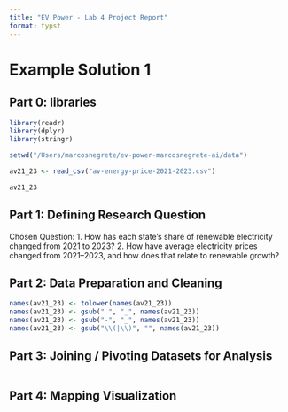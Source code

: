 ```yaml
---
title: "EV Power - Lab 4 Project Report"
format: typst
---
```


# Example Solution 1

## **Part 0: libraries**


```r
library(readr)     
library(dplyr)      
library(stringr)   

setwd("/Users/marcosnegrete/ev-power-marcosnegrete-ai/data")

av21_23 <- read_csv("av-energy-price-2021-2023.csv")

av21_23

```

## **Part 1:** **Defining Research Question**

Chosen Question:
1. How has each state's share of renewable electricity changed from 2021 to 2023?
2. How have average electricity prices changed from 2021–2023, and how does that relate to renewable growth?

## **Part 2: Data Preparation and Cleaning**
```r

names(av21_23) <- tolower(names(av21_23))  
names(av21_23) <- gsub(" ", "_", names(av21_23))  
names(av21_23) <- gsub("-", "_", names(av21_23))    
names(av21_23) <- gsub("\\(|\\)", "", names(av21_23))
```


## **Part 3: Joining / Pivoting Datasets for Analysis**

```r



```

## **Part 4: Mapping Visualization**

```r

```